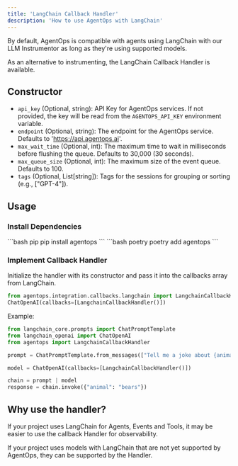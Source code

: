 ```yaml
---
title: 'LangChain Callback Handler'
description: 'How to use AgentOps with LangChain'
---
```


By default, AgentOps is compatible with agents using LangChain with our LLM Instrumentor as long as they're using
supported models.

As an alternative to instrumenting, the LangChain Callback Handler is available.

## Constructor

- `api_key` (Optional, string): API Key for AgentOps services. If not provided, the key will be read from the `AGENTOPS_API_KEY` environment variable.
- `endpoint` (Optional, string): The endpoint for the AgentOps service. Defaults to 'https://api.agentops.ai'.
- `max_wait_time` (Optional, int): The maximum time to wait in milliseconds before flushing the queue. Defaults to 30,000 (30 seconds).
- `max_queue_size` (Optional, int): The maximum size of the event queue. Defaults to 100.
- `tags` (Optional, List[string]): Tags for the sessions for grouping or sorting (e.g., ["GPT-4"]).

## Usage

### Install Dependencies
<CodeGroup>
```bash pip 
pip install agentops
```
```bash poetry
poetry add agentops
```
</CodeGroup>

### Implement Callback Handler

Initialize the handler with its constructor and pass it into the callbacks array from LangChain.
```python
from agentops.integration.callbacks.langchain import LangchainCallbackHandler
ChatOpenAI(callbacks=[LangchainCallbackHandler()])
```

Example:
```python
from langchain_core.prompts import ChatPromptTemplate
from langchain_openai import ChatOpenAI
from agentops import LangchainCallbackHandler

prompt = ChatPromptTemplate.from_messages(["Tell me a joke about {animal}"])

model = ChatOpenAI(callbacks=[LangchainCallbackHandler()])

chain = prompt | model
response = chain.invoke({"animal": "bears"})
```

## Why use the handler?

If your project uses LangChain for Agents, Events and Tools, it may be easier to use the callback Handler for observability.

If your project uses models with LangChain that are not yet supported by AgentOps, they can be supported by the Handler.

<script type="module" src="/scripts/github_stars.js"></script>
<script type="module" src="/scripts/scroll-img-fadein-animation.js"></script>
<script type="module" src="/scripts/button_heartbeat_animation.js"></script>
<script type="module" src="/scripts/adjust_api_dynamically.js"></script>
